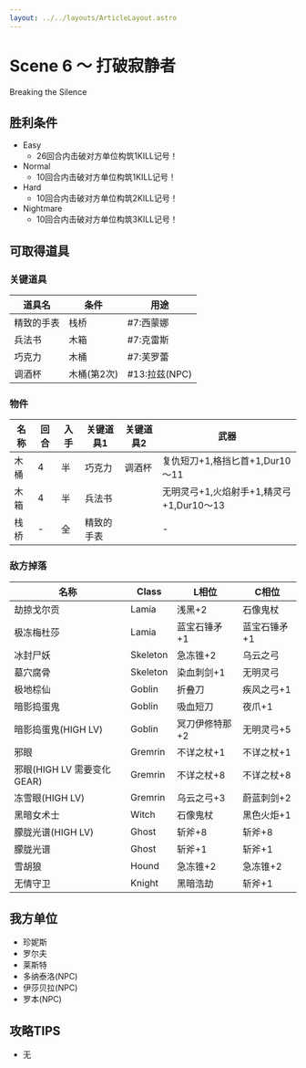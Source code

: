 ```yaml
---
layout: ../../layouts/ArticleLayout.astro
---
```

# Scene 6 ～ 打破寂静者

Breaking the Silence

## 胜利条件 

- Easy
  - 26回合内击破对方单位构筑1KILL记号！
- Normal
  - 10回合内击破对方单位构筑1KILL记号！
- Hard
  - 10回合内击破对方单位构筑2KILL记号！
- Nightmare
  - 10回合内击破对方单位构筑3KILL记号！

## 可取得道具 

### 关键道具

|道具名|条件|用途|
|---|---|---|
|精致的手表|栈桥|#7:西蒙娜|
|兵法书|木箱|#7:克雷斯|
|巧克力|木桶|#7:芙罗蕾|
|调酒杯|木桶(第2次)|#13:拉兹(NPC)|

### 物件

|名称|回合|入手|关键道具1|关键道具2|武器|
|---|---|---|---|---|---|
|木桶|4|半|巧克力|调酒杯|复仇短刀+1,格挡匕首+1,Dur10～11|
|木箱|4|半|兵法书||无明灵弓+1,火焰射手+1,精灵弓+1,Dur10～13|
|栈桥|-|全|精致的手表||-|

### 敌方掉落

|名称|Class|L相位|C相位|
|---|---|---|---|
|劫掠戈尔贡|Lamia|浅黑+2|石像鬼杖|
|极冻梅杜莎|Lamia|蓝宝石锤矛+1|蓝宝石锤矛+1|
|冰封尸妖|Skeleton|急冻锥+2|乌云之弓|
|墓穴腐骨|Skeleton|染血刺剑+1|无明灵弓|
|极地棕仙|Goblin|折叠刀|疾风之弓+1|
|暗影捣蛋鬼|Goblin|吸血短刀|夜爪+1|
|暗影捣蛋鬼(HIGH LV)|Goblin|冥刀伊修特那+2|无明灵弓+5|
|邪眼|Gremrin|不详之杖+1|不详之杖+1|
|邪眼(HIGH LV 需要变化GEAR)|Gremrin|不详之杖+8|不详之杖+8|
|冻雪眼(HIGH LV)|Gremrin|乌云之弓+3|蔚蓝刺剑+2|
|黑暗女术士|Witch|石像鬼杖|黑色火炬+1|
|朦胧光谱(HIGH LV)|Ghost|斩斧+8|斩斧+8|
|朦胧光谱|Ghost|斩斧+1|斩斧+1|
|雪胡狼|Hound|急冻锥+2|急冻锥+2|
|无情守卫|Knight|黑暗浩劫|斩斧+1|

## 我方单位 

- 珍妮斯
- 罗尔夫
- 莱斯特
- 多纳泰洛(NPC)
- 伊莎贝拉(NPC)
- 罗本(NPC)

## 攻略TIPS 

- 无